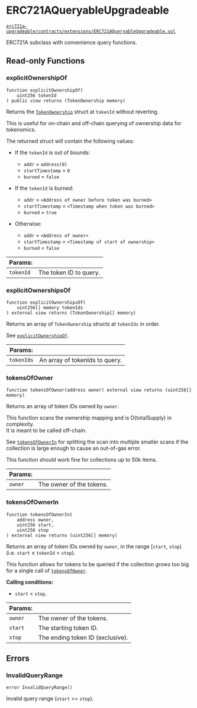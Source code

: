 # ERC721AQueryableUpgradeable

[`erc721a-upgradeable/contracts/extensions/ERC721AQueryableUpgradeable.sol`](https://github.com/chiru-labs/ERC721A-Upgradeable/blob/main/contracts/extensions/ERC721AQueryableUpgradeable.sol)

ERC721A subclass with convenience query functions.

## Read-only Functions

### explicitOwnershipOf

```solidity
function explicitOwnershipOf(
    uint256 tokenId
) public view returns (TokenOwnership memory)
```

Returns the [`TokenOwnership`](erc721a#tokenownership) struct at `tokenId` without reverting.

This is useful for on-chain and off-chain querying of ownership data for tokenomics.

The returned struct will contain the following values:

- If the `tokenId` is out of bounds:

  - `addr` = `address(0)`
  - `startTimestamp` = `0`
  - `burned` = `false`

- If the `tokenId` is burned:

  - `addr` = `<Address of owner before token was burned>`
  - `startTimestamp` = `<Timestamp when token was burned>`
  - `burned` = `true`

- Otherwise:
  - `addr` = `<Address of owner>`
  - `startTimestamp` = `<Timestamp of start of ownership>`
  - `burned` = `false`

| Params:   |                        |
| --------- | ---------------------- |
| `tokenId` | The token ID to query. |

### explicitOwnershipsOf

```solidity
function explicitOwnershipsOf(
    uint256[] memory tokenIds
) external view returns (TokenOwnership[] memory)
```

Returns an array of `TokenOwnership` structs at `tokenIds` in order.

See [`explicitOwnershipOf`](#explicitOwnershipOf).

| Params:    |                                |
| ---------- | ------------------------------ |
| `tokenIds` | An array of tokenIds to query. |

### tokensOfOwner

```solidity
function tokensOfOwner(address owner) external view returns (uint256[] memory)
```

Returns an array of token IDs owned by `owner`.

This function scans the ownership mapping and is O(totalSupply) in complexity.  
It is meant to be called off-chain.

See [`tokensOfOwnerIn`](#tokensOfOwnerIn) for splitting the scan into
multiple smaller scans if the collection is large enough to
cause an out-of-gas error.

This function should work fine for collections up to 50k items.

| Params: |                          |
| ------- | ------------------------ |
| `owner` | The owner of the tokens. |

### tokensOfOwnerIn

```solidity
function tokensOfOwnerIn(
    address owner,
    uint256 start,
    uint256 stop
) external view returns (uint256[] memory)
```

Returns an array of token IDs owned by `owner`,
in the range \[`start`, `stop`)  
(i.e. `start` &le; `tokenId` &lt; `stop`).

This function allows for tokens to be queried if the collection
grows too big for a single call of [`tokensOfOwner`](#tokensOfOwner).

**Calling conditions:**

- `start` < `stop`.

| Params: |                                  |
| ------- | -------------------------------- |
| `owner` | The owner of the tokens.         |
| `start` | The starting token ID.           |
| `stop`  | The ending token ID (exclusive). |

## Errors

### InvalidQueryRange

```solidity
error InvalidQueryRange()
```

Invalid query range (`start` >= `stop`).
